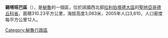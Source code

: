 '''錫塔班巴區'''（{{lang-es|Distrito de Sitabamba}}），是[[秘魯|秘魯]]的一個區，位於該國西北部[[拉利伯塔德大區|拉利伯塔德大區]]的[[聖地亞哥德丘科省|聖地亞哥德丘科省]]，面積310.23平方公里，海拔高度3,063米，2005年人口3,610，人口密度每平方公里12人。

{{Peru-geo-stub}}
[[Category:秘魯行政區|Category:秘魯行政區]]